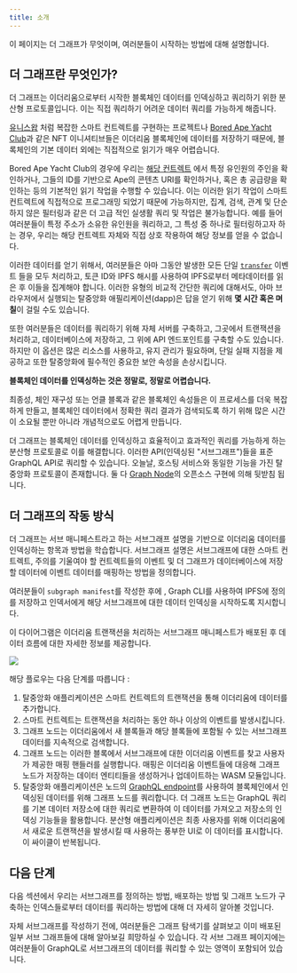 ```yaml
---
title: 소개
---
```


이 페이지는 더 그래프가 무엇이며, 여러분들이 시작하는 방법에 대해 설명합니다.

## 더 그래프란 무엇인가?

더 그래프는 이더리움으로부터 시작한 블록체인 데이터를 인덱싱하고 쿼리하기 위한 분산형 프로토콜입니다. 이는 직접 쿼리하기 어려운 데이터 쿼리를 가능하게 해줍니다.

[유니스왑](https://uniswap.org/) 처럼 복잡한 스마트 컨트렉트를 구현하는 프로젝트나 [Bored Ape Yacht Club](https://boredapeyachtclub.com/)과 같은 NFT 이니셔티브들은 이더리움 블록체인에 데이터를 저장하기 때문에, 블록체인의 기본 데이터 외에는 직접적으로 읽기가 매우 어렵습니다.

Bored Ape Yacht Club의 경우에 우리는 [해당 컨트렉트](https://etherscan.io/address/0xbc4ca0eda7647a8ab7c2061c2e118a18a936f13d#code) 에서 특정 유인원의 주인을 확인하거나, 그들의 ID를 기반으로 Ape의 콘텐츠 URI를 확인하거나, 혹은 총 공급량을 확인하는 등의 기본적인 읽기 작업을 수행할 수 있습니다. 이는 이러한 읽기 작업이 스마트 컨트렉트에 직접적으로 프로그래밍 되었기 때문에 가능하지만, 집계, 검색, 관계 및 단순하지 않은 필터링과 같은 더 고급 적인 실생활 쿼리 및 작업은 불가능합니다. 예를 들어 여러분들이 특정 주소가 소유한 유인원을 쿼리하고, 그 특성 중 하나로 필터링하고자 하는 경우, 우리는 해당 컨트렉트 자체와 직접 상호 작용하여 해당 정보를 얻을 수 없습니다.

이러한 데이터를 얻기 위해서, 여러분들은 아마 그동안 발생한 모든 단일 [`transfer`](https://etherscan.io/address/0xbc4ca0eda7647a8ab7c2061c2e118a18a936f13d#code#L1746) 이벤트 들을 모두 처리하고, 토큰 ID와 IPFS 해시를 사용하여 IPFS로부터 메타데이터를 읽은 후 이들을 집계해야 합니다. 이러한 유형의 비교적 간단한 쿼리에 대해서도, 아마 브라우저에서 실행되는 탈중앙화 애필리케이션(dapp)은 답을 얻기 위해 **몇 시간 혹은 며칠**이 걸릴 수도 있습니다.

또한 여러분들은 데이터를 쿼리하기 위해 자체 서버를 구축하고, 그곳에서 트랜잭션을 처리하고, 데이터베이스에 저장하고, 그 위에 API 엔드포인트를 구축할 수도 있습니다. 하지만 이 옵션은 많은 리소스를 사용하고, 유지 관리가 필요하며, 단일 실패 지점을 제공하고 또한 탈중앙화에 필수적인 중요한 보안 속성을 손상시킵니다.

**블록체인 데이터를 인덱싱하는 것은 정말로, 정말로 어렵습니다.**

최종성, 체인 재구성 또는 언클 블록과 같은 블록체인 속성들은 이 프로세스를 더욱 복잡하게 만들고, 블록체인 데이터에서 정확한 쿼리 결과가 검색되도록 하기 위해 많은 시간이 소요될 뿐만 아니라 개념적으로도 어렵게 만듭니다.

더 그래프는 블록체인 데이터를 인덱싱하고 효율적이고 효과적인 쿼리를 가능하게 하는 분산형 프로토콜로 이를 해결합니다. 이러한 API(인덱싱된 "서브그래프")들을 표준 GraphQL API로 쿼리할 수 있습니다. 오늘날, 호스팅 서비스와 동일한 기능을 가진 탈중앙화 프로토콜이 존재합니다. 둘 다 [Graph Node](https://github.com/graphprotocol/graph-node)의 오픈소스 구현에 의해 뒷받침 됩니다.

## 더 그래프의 작동 방식

더 그래프는 서브 매니페스트라고 하는 서브그래프 설명을 기반으로 이더리움 데이터를 인덱싱하는 항목과 방법을 학습합니다. 서브그래프 설명은 서브그래프에 대한 스마트 컨트렉트, 주의를 기울여야 할 컨트렉트들의 이벤트 및 더 그래프가 데이터베이스에 저장할 데이터에 이벤트 데이터를 매핑하는 방법을 정의합니다.

여러분들이 `subgraph manifest`를 작성한 후에 , Graph CLI를 사용하여 IPFS에 정의를 저장하고 인덱서에게 해당 서브그래프에 대한 데이터 인덱싱을 시작하도록 지시합니다.

이 다이어그램은 이더리움 트랜잭션을 처리하는 서브그래프 매니페스트가 배포된 후 데이터 흐름에 대한 자세한 정보를 제공합니다.

![](/img/graph-dataflow.png)

해당 플로우는 다음 단계를 따릅니다 :

1. 탈중앙화 애플리케이션은 스마트 컨트렉트의 트랜잭션을 통해 이더리움에 데이터를 추가합니다.
2. 스마트 컨트렉트는 트랜잭션을 처리하는 동안 하나 이상의 이벤트를 발생시킵니다.
3. 그래프 노드는 이더리움에서 새 블록들과 해당 블록들에 포함될 수 있는 서브그래프 데이터를 지속적으로 검색합니다.
4. 그래프 노드는 이러한 블록에서 서브그래프에 대한 이더리움 이벤트를 찾고 사용자가 제공한 매핑 핸들러를 실행합니다. 매핑은 이더리움 이벤트들에 대응해 그래프 노드가 저장하는 데이터 엔티티들을 생성하거나 업데이트하는 WASM 모듈입니다.
5. 탈중앙화 애플리케이션은 노드의 [GraphQL endpoint](https://graphql.org/learn/)를 사용하여 블록체인에서 인덱싱된 데이터를 위해 그래프 노드를 쿼리합니다. 더 그래프 노드는 GraphQL 쿼리를 기본 데이터 저장소에 대한 쿼리로 변환하여 이 데이터를 가져오고 저장소의 인덱싱 기능들을 활용합니다. 분산형 애플리케이션은 최종 사용자를 위해 이더리움에서 새로운 트랜잭션을 발생시킬 때 사용하는 풍부한 UI로 이 데이터를 표시합니다. 이 싸이클이 반복됩니다.

## 다음 단계

다음 섹션에서 우리는 서브그래프를 정의하는 방법, 배포하는 방법 및 그래프 노드가 구축하는 인덱스들로부터 데이터를 쿼리하는 방법에 대해 더 자세히 알아볼 것입니다.

자체 서브그래프를 작성하기 전에, 여러분들은 그래프 탐색기를 살펴보고 이미 배포된 일부 서브 그래프들에 대해 알아보길 희망하실 수 있습니다. 각 서브 그래프 페이지에는 여러분들이 GraphQL로 서브그래프의 데이터를 쿼리할 수 있는 영역이 포함되어 있습니다.
